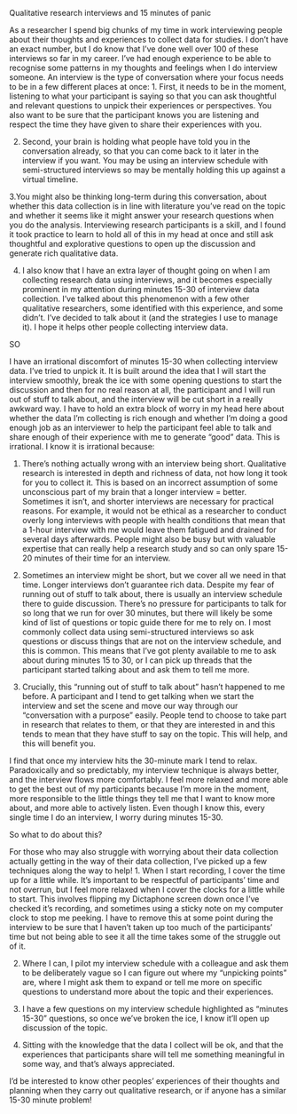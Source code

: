 Qualitative research interviews and 15 minutes of panic

As a researcher I spend big chunks of my time in work interviewing people about their thoughts and experiences to collect data for studies. I don’t have an exact number, but I do know that I’ve done well over 100 of these interviews so far in my career. I’ve had enough experience to be able to recognise some patterns in my thoughts and feelings when I do interview someone. An interview is the type of conversation where your focus needs to be in a few different places at once: 
1. First, it needs to be in the moment, listening to what your participant is saying so that you can ask thoughtful and relevant questions to unpick their experiences or perspectives. You also want to be sure that the participant knows you are listening and respect the time they have given to share their experiences with you. 


2. Second, your brain is holding what people have told you in the conversation already, so that you can come back to it later in the interview if you want. You may be using an interview schedule with semi-structured interviews so may be mentally holding this up against a virtual timeline.


3.You might also be thinking long-term during this conversation, about whether this data collection is in line with literature you’ve read on the topic and whether it seems like it might answer your research questions when you do the analysis. Interviewing research participants is a skill, and I found it took practice to learn to hold all of this in my head at once and still ask thoughtful and explorative questions to open up the discussion and generate rich qualitative data. 


4. I also know that I have an extra layer of thought going on when I am collecting research data using interviews, and it becomes especially prominent in my attention during minutes 15-30 of interview data collection. I’ve talked about this phenomenon with a few other qualitative researchers, some identified with this experience, and some didn’t. I’ve decided to talk about it (and the strategies I use to manage it). I hope it helps other people collecting interview data.













SO

I have an irrational discomfort of minutes 15-30 when collecting interview data. I’ve tried to unpick it. It is built around the idea that I will start the interview smoothly, break the ice with some opening questions to start the discussion and then for no real reason at all, the participant and I will run out of stuff to talk about, and the interview will be cut short in a really awkward way. I have to hold an extra block of worry in my head here about whether the data I’m collecting is rich enough and whether I’m doing a good enough job as an interviewer to help the participant feel able to talk and share enough of their experience with me to generate “good” data. This is irrational. I know it is irrational because:


1. There’s nothing actually wrong with an interview being short. Qualitative research is interested in depth and richness of data, not how long it took for you to collect it. This is based on an incorrect assumption of some unconscious part of my brain that a longer interview = better. Sometimes it isn’t, and shorter interviews are necessary for practical reasons. For example, it would not be ethical as a researcher to conduct overly long interviews with people with health conditions that mean that a 1-hour interview with me would leave them fatigued and drained for several days afterwards. People might also be busy but with valuable expertise that can really help a research study and so can only spare 15-20 minutes of their time for an interview. 



2. Sometimes an interview might be short, but we cover all we need in that time. Longer interviews don’t guarantee rich data. 
Despite my fear of running out of stuff to talk about, there is usually an interview schedule there to guide discussion. There’s no pressure for participants to talk for so long that we run for over 30 minutes, but there will likely be some kind of list of questions or topic guide there for me to rely on. I most commonly collect data using semi-structured interviews so ask questions or discuss things that are not on the interview schedule, and this is common. This means that I’ve got plenty available to me to ask about during minutes 15 to 30, or I can pick up threads that the participant started talking about and ask them to tell me more. 


3. Crucially, this “running out of stuff to talk about” hasn’t happened to me before. A participant and I tend to get talking when we start the interview and set the scene and move our way through our “conversation with a purpose” easily. People tend to choose to take part in research that relates to them, or that they are interested in and this tends to mean that they have stuff to say on the topic.  This will help, and this will benefit you. 

I find that once my interview hits the 30-minute mark I tend to relax. Paradoxically and so predictably, my interview technique is always better, and the interview flows more comfortably. I feel more relaxed and more able to get the best out of my participants because I’m more in the moment, more responsible to the little things they tell me that I want to know more about, and more able to actively listen. Even though I know this, every single time I do an interview, I worry during minutes 15-30. 


So what to do about this? 


For those who may also struggle with worrying about their data collection actually getting in the way of their data collection, I’ve picked up a few techniques along the way to help!
1. When I start recording, I cover the time up for a little while. It’s important to be respectful of participants’ time and not overrun, but I feel more relaxed when I cover the clocks for a little while to start. This involves flipping my Dictaphone screen down once I’ve checked it’s recording, and sometimes using a sticky note on my computer clock to stop me peeking. I have to remove this at some point during the interview to be sure that I haven’t taken up too much of the participants’ time but not being able to see it all the time takes some of the struggle out of it. 


2. Where I can, I pilot my interview schedule with a colleague and ask them to be deliberately vague so I can figure out where my “unpicking points” are, where I might ask them to expand or tell me more on specific questions to understand more about the topic and their experiences.


3. I have a few questions on my interview schedule highlighted as “minutes 15-30” questions, so once we’ve broken the ice, I know it’ll open up discussion of the topic.


4. Sitting with the knowledge that the data I collect will be ok, and that the experiences that participants share will tell me something meaningful in some way, and that’s always appreciated.

I’d be interested to know other peoples’ experiences of their thoughts and planning when they carry out qualitative research, or if anyone has a similar 15-30 minute problem!